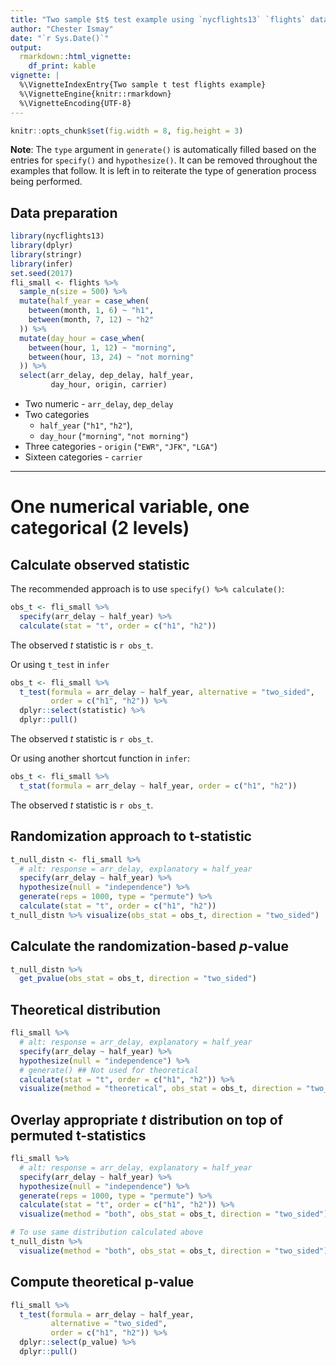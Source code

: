 ```yaml
---
title: "Two sample $t$ test example using `nycflights13` `flights` data"
author: "Chester Ismay"
date: "`r Sys.Date()`"
output: 
  rmarkdown::html_vignette:
    df_print: kable
vignette: |
  %\VignetteIndexEntry{Two sample t test flights example}
  %\VignetteEngine{knitr::rmarkdown}
  %\VignetteEncoding{UTF-8}
---
```


```r
knitr::opts_chunk$set(fig.width = 8, fig.height = 3) 
```

**Note**: The `type` argument in `generate()` is automatically filled based on the entries for `specify()` and
`hypothesize()`. It can be removed throughout the examples that follow. It is left in to reiterate the type of generation process being performed.

## Data preparation

```r
library(nycflights13)
library(dplyr)
library(stringr)
library(infer)
set.seed(2017)
fli_small <- flights %>% 
  sample_n(size = 500) %>% 
  mutate(half_year = case_when(
    between(month, 1, 6) ~ "h1",
    between(month, 7, 12) ~ "h2"
  )) %>% 
  mutate(day_hour = case_when(
    between(hour, 1, 12) ~ "morning",
    between(hour, 13, 24) ~ "not morning"
  )) %>% 
  select(arr_delay, dep_delay, half_year, 
         day_hour, origin, carrier)
```

* Two numeric - `arr_delay`, `dep_delay`
* Two categories 
    - `half_year` (`"h1"`, `"h2"`), 
    - `day_hour` (`"morning"`, `"not morning"`)
* Three categories - `origin` (`"EWR"`, `"JFK"`, `"LGA"`)
* Sixteen categories - `carrier`

***

# One numerical variable, one categorical (2 levels)

## Calculate observed statistic 

The recommended approach is to use `specify() %>% calculate()`:

```r
obs_t <- fli_small %>%
  specify(arr_delay ~ half_year) %>%
  calculate(stat = "t", order = c("h1", "h2"))
```

The observed $t$ statistic is `r obs_t`.

Or using `t_test` in `infer`

```r
obs_t <- fli_small %>% 
  t_test(formula = arr_delay ~ half_year, alternative = "two_sided",
         order = c("h1", "h2")) %>% 
  dplyr::select(statistic) %>% 
  dplyr::pull()
```

The observed $t$ statistic is `r obs_t`.

Or using another shortcut function in `infer`:

```r
obs_t <- fli_small %>% 
  t_stat(formula = arr_delay ~ half_year, order = c("h1", "h2"))
```

The observed $t$ statistic is `r obs_t`.

## Randomization approach to t-statistic

```r
t_null_distn <- fli_small %>%
  # alt: response = arr_delay, explanatory = half_year
  specify(arr_delay ~ half_year) %>%
  hypothesize(null = "independence") %>%
  generate(reps = 1000, type = "permute") %>%
  calculate(stat = "t", order = c("h1", "h2"))
t_null_distn %>% visualize(obs_stat = obs_t, direction = "two_sided")
```

## Calculate the randomization-based $p$-value

```r
t_null_distn %>% 
  get_pvalue(obs_stat = obs_t, direction = "two_sided")
```


## Theoretical distribution

```r
fli_small %>%
  # alt: response = arr_delay, explanatory = half_year
  specify(arr_delay ~ half_year) %>%
  hypothesize(null = "independence") %>%
  # generate() ## Not used for theoretical
  calculate(stat = "t", order = c("h1", "h2")) %>%
  visualize(method = "theoretical", obs_stat = obs_t, direction = "two_sided")
```

## Overlay appropriate $t$ distribution on top of permuted t-statistics

```r
fli_small %>%
  # alt: response = arr_delay, explanatory = half_year
  specify(arr_delay ~ half_year) %>%
  hypothesize(null = "independence") %>%
  generate(reps = 1000, type = "permute") %>%
  calculate(stat = "t", order = c("h1", "h2")) %>% 
  visualize(method = "both", obs_stat = obs_t, direction = "two_sided")
```

```r
# To use same distribution calculated above
t_null_distn %>% 
  visualize(method = "both", obs_stat = obs_t, direction = "two_sided")
```


## Compute theoretical p-value

```r
fli_small %>% 
  t_test(formula = arr_delay ~ half_year,
         alternative = "two_sided",
         order = c("h1", "h2")) %>% 
  dplyr::select(p_value) %>% 
  dplyr::pull()
```

